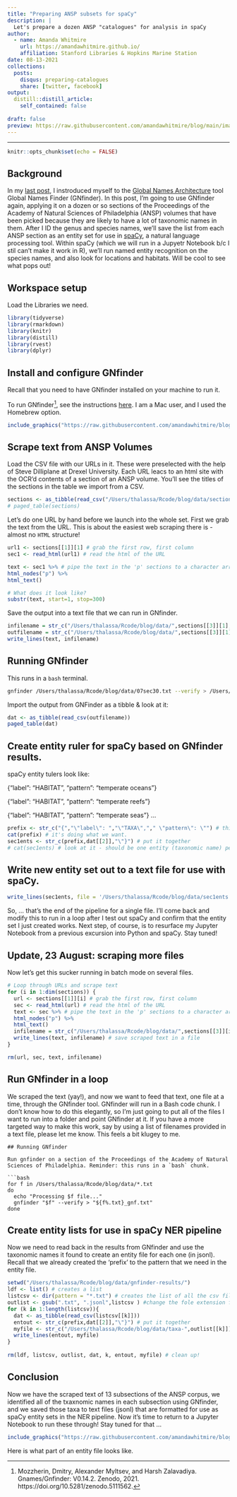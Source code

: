 ```yaml
---
title: "Preparing ANSP subsets for spaCy"
description: |
  Let's prepare a dozen ANSP "catalogues" for analysis in spaCy
author:
  - name: Amanda Whitmire
    url: https://amandawhitmire.github.io/
    affiliation: Stanford Libraries & Hopkins Marine Station
date: 08-13-2021
collections:
  posts:
    disqus: preparing-catalogues
    share: [twitter, facebook]
output:
  distill::distill_article:
    self_contained: false
    
draft: false
preview: https://raw.githubusercontent.com/amandawhitmire/blog/main/images/gnfinder-results.jpg
---
```

---

```r
knitr::opts_chunk$set(echo = FALSE)
```

## Background

In my [last post](https://amandawhitmire.github.io/blog/posts/2021-08-05-exploring-gnfinder/), I instroduced myself to the [Global Names Architecture](https://globalnames.org/apps/) tool Global Names Finder (GNfinder). In this post, I'm going to use GNfinder again, applying it on a dozen or so sections of the Proceedings of the Academy of Natural Sciences of Philadelphia (ANSP) volumes that have been picked because they are likely to have a lot of taxonomic names in them. After I ID the genus and species names, we'll save the list from each ANSP section as an entity set for use in [spaCy](https://spacy.io/), a natural language processing tool. Within spaCy (which we will run in a Jupyetr Notebook b/c I stil can't make it work in R), we'll run named entity recognition on the species names, and also look for locations and habitats. Will be cool to see what pops out!

## Workspace setup

Load the Libraries we need.

```r
library(tidyverse)
library(rmarkdown)
library(knitr)
library(distill)
library(rvest)
library(dplyr)
```

## Install and configure GNfinder

Recall that you need to have GNfinder installed on your machine to run it.

To run GNfinder^[Mozzherin, Dmitry, Alexander Myltsev, and Harsh Zalavadiya. Gnames/Gnfinder: V0.14.2. Zenodo, 2021. https://doi.org/10.5281/zenodo.5111562.
], see the instructions [here](https://github.com/gnames/gnfinder). I am a Mac user, and I used the Homebrew option.

```r
include_graphics("https://raw.githubusercontent.com/amandawhitmire/blog/main/images/gnfinder-install.jpg")
```

## Scrape text from ANSP Volumes

Load the CSV file with our URLs in it. These were preselected with the help of Steve Dilliplane at Drexel University. Each URL leacs to an html site with the OCR'd contents of a section of an ANSP volume. You'll see the titles of the sections in the table we import from a CSV. 

```r
sections <- as_tibble(read_csv("/Users/thalassa/Rcode/blog/data/sections.csv"))
# paged_table(sections)
```

Let's do one URL by hand before we launch into the whole set. First we grab the text from the URL. This is about the easiest web scraping there is - almost no `HTML` structure!

```r
url1 <- sections[[1]][1] # grab the first row, first column
sec1 <- read_html(url1) # read the html of the URL

text <- sec1 %>% # pipe the text in the 'p' sections to a character array
html_nodes("p") %>%
html_text()

# What does it look like?
substr(text, start=1, stop=300)
```

Save the output into a text file that we can run in GNfinder.

```r
infilename = str_c("/Users/thalassa/Rcode/blog/data/",sections[[3]][1],".txt")
outfilename = str_c("/Users/thalassa/Rcode/blog/data/",sections[[3]][1],"_gnresults.txt")
write_lines(text, infilename)
```

## Running GNfinder

This runs in a `bash` terminal.

```bash
gnfinder /Users/thalassa/Rcode/blog/data/07sec30.txt --verify > /Users/thalassa/Rcode/blog/data/07sec30_gnresults.txt
```

Import the output from GNFinder as a tibble & look at it:

```r
dat <- as_tibble(read_csv(outfilename))
paged_table(dat)
```

## Create entity ruler for spaCy based on GNfinder results. 

spaCy entity tulers look like:

{"label": "HABITAT", "pattern": "temperate oceans"}

{"label": "HABITAT", "pattern": "temperate reefs"}

{"label": "HABITAT", "pattern": "temperate seas"}
...

```r
prefix <- str_c("{","\"label\": ","\"TAXA\","," \"pattern\": \"") # this looks ugly, but if we view it ...
cat(prefix) # it's doing what we want.
sec1ents <- str_c(prefix,dat[[2]],"\"}") # put it together 
# cat(sec1ents) # look at it - should be one entity (taxonomic name) per line, in the right format 
```

## Write new entity set out to a text file for use with spaCy.

```r
write_lines(sec1ents, file = '/Users/thalassa/Rcode/blog/data/sec1ents.jsonl')
```

So, ... that's the end of the pipeline for a single file. I'll come back and modify this to run in a loop after I test out spaCy and confirm that the entity set I just created works. Next step, of course, is to resurface my Jupyter Notebook from a previous excursion into Python and spaCy. Stay tuned!

## Update, 23 August: scraping more files

Now let's get this sucker running in batch mode on several files.

```r
# Loop through URLs and scrape text
for (i in 1:dim(sections)) {
  url <- sections[[1]][i] # grab the first row, first column
  sec <- read_html(url) # read the html of the URL
  text <- sec %>% # pipe the text in the 'p' sections to a character array
  html_nodes("p") %>%
  html_text()
  infilename = str_c("/Users/thalassa/Rcode/blog/data/",sections[[3]][i],".txt")
  write_lines(text, infilename) # save scraped text in a file
}

rm(url, sec, text, infilename)
```

## Run GNfinder in a loop

We scraped the text (yay!), and now we want to feed that text, one file at a time, through the GNfinder tool. GNfinder will run in a Bash code chunk. I don't know how to do this elegantly, so I'm just going to put all of the files I want to run into a folder and point GNfinder at it. If you have a more targeted way to make this work, say by using a list of filenames provided in a text file, please let me know. This feels a bit klugey to me.

```
## Running GNfinder

Run gnfinder on a section of the Proceedings of the Academy of Natural Sciences of Philadelphia. Reminder: this runs in a `bash` chunk.

```bash
for f in /Users/thalassa/Rcode/blog/data/*.txt
do 
  echo "Processing $f file..."
  gnfinder "$f" --verify > "${f%.txt}_gnf.txt"
done
```

## Create entity lists for use in spaCy NER pipeline

Now we need to read back in the results from GNfinder and use the taxonomic names it found to create an entity file for each one (in jsonl). Recall that we already created the 'prefix' to the pattern that we need in the entity file. 

```r
setwd("/Users/thalassa/Rcode/blog/data/gnfinder-results/")
ldf <- list() # creates a list
listcsv <- dir(pattern = "*.txt") # creates the list of all the csv files in the directory
outlist <- gsub(".txt", ".jsonl",listcsv ) #change the fole extension for the entity files
for (k in 1:length(listcsv)){
  dat <- as_tibble(read_csv(listcsv[[k]]))
  entout <- str_c(prefix,dat[[2]],"\"}") # put it together
  myfile <- str_c("/Users/thalassa/Rcode/blog/data/taxa-",outlist[[k]])
  write_lines(entout, myfile)
}
  
rm(ldf, listcsv, outlist, dat, k, entout, myfile) # clean up!
```

## Conclusion

Now we have the scraped text of 13 subsections of the ANSP corpus, we identified all of the txaxnomic names in each subsection using GNfinder, and we saved those taxa to text files (jsonl) that are formatted for use as spaCy entity sets in the NER pipeline. Now it's time to return to a Jupyter Notebook to run these through! Stay tuned for that ... 

```r
include_graphics("https://raw.githubusercontent.com/amandawhitmire/blog/main/images/spacy-taxa-entities.jpg")
```
<aside>
Here is what part of an entity file looks like.
</aside>